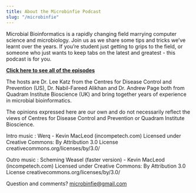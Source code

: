 ```yaml
---
title: About the Microbinfie Podcast
slug: "/microbinfie"
---
```


Microbial Bioinformatics is a rapidly changing field marrying computer science and microbiology. 
Join us as we share some tips and tricks we’ve learnt over the years. If you’re student just 
getting to grips to the field, or someone who just wants to keep tabs on the latest 
and greatest - this podcast is for you.

**[Click here to see all of the episodes](/tags/microbinfie)**


The hosts are Dr. Lee Katz from the Centres for Disease Control and Prevention (US), Dr. 
Nabil-Fareed Alikhan and Dr. Andrew Page both from Quadram Institute Bioscience (UK) and bring 
together years of experience in microbial bioinformatics.

The opinions expressed here are our own and do not necessarily reflect the views of Centres for 
Disease Control and Prevention or Quadram Institute Bioscience.

Intro music : Werq - Kevin MacLeod (incompetech.com)
Licensed under Creative Commons: By Attribution 3.0 License
creativecommons.org/licenses/by/3.0/

Outro music : Scheming Weasel (faster version) - Kevin MacLeod (incompetech.com)
Licensed under Creative Commons: By Attribution 3.0 License
creativecommons.org/licenses/by/3.0/

Question and comments? microbinfie@gmail.com